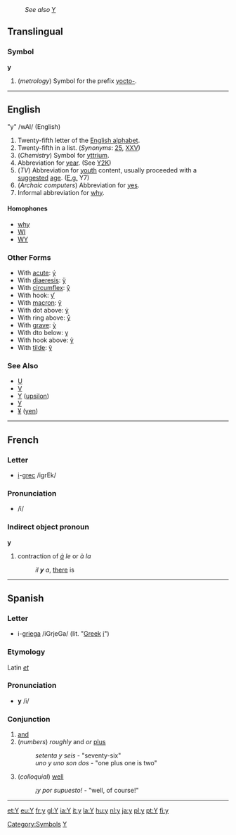 :''See also'' [[Y]]
==Translingual==
===Symbol===
'''y'''

#(''metrology'') Symbol for the prefix [[yocto-]].

----
==English==

"y" /wAI/  (English)

# Twenty-fifth letter of the [[Wiktionary:About Roman script|English alphabet]].
# Twenty-fifth in a list. (''Synonyms'': [[25]], [[XXV]])
# (''Chemistry'') Symbol for [[yttrium]].
# Abbreviation for [[year]]. (See [[Y2K]])
# (''TV'') Abbreviation for [[youth]] content, usually proceeded with a [[suggested]] [[age]]. ([[E.g.]] Y7)
# (''Archaic computers'') Abbreviation for [[yes]].
# Informal abbreviation for [[why]].

====Homophones====
*[[why]]
*[[WI]]
*[[WY]]

===Other Forms===
*With [[acute]]: [[ý]]
*With [[diaeresis]]: [[ÿ]]
*With [[circumflex]]: [[ŷ]]
*With hook: [[ƴ]]
*With [[macron]]: [[ȳ]]
*With dot above: [[ẏ]]
*With ring above: [[ẙ]]
*With [[grave]]: [[ỳ]]
*With dto below: [[ỵ]]
*With hook above: [[ỷ]]
*With [[tilde]]: [[ỹ]]
===See Also===
*[[U]]
*[[V]]
*[[Υ]] ([[upsilon]])
*[[У]]
*[[¥]] ([[yen]])

----

==French==
===Letter===
*[[i]]-[[grec]] /igrEk/

=== Pronunciation ===
* /i/

=== Indirect object pronoun ===

'''y'''

#contraction of ''[[à]] le'' or ''à la''
#:''il '''y''' a'', [[there]] is

----

==Spanish==
===Letter===
*i-[[griega]] /iGrjeGa/ (lit. "[[Greek]] [[i]]")
===Etymology===
Latin ''[[et]]''

=== Pronunciation ===
*'''y''' /i/

=== Conjunction ===
# [[and]]
# (''numbers'') ''roughly'' and ''or'' [[plus]] 
#: ''setenta y seis'' - "seventy-six"
#: ''uno y uno son dos'' - "one plus one is two"
# (''colloquial'') [[well]]
#: ''¡y por supuesto!'' - "well, of course!"

----

[[Category:Symbols]]
[[Category:Latin letters|Y]]

[[et:Y]]
[[eu:Y]]
[[fr:y]]
[[gl:Y]]
[[ia:Y]]
[[it:y]]
[[la:Y]]
[[hu:y]]
[[nl:y]]
[[ja:y]]
[[pl:y]]
[[pt:Y]]
[[fi:y]]